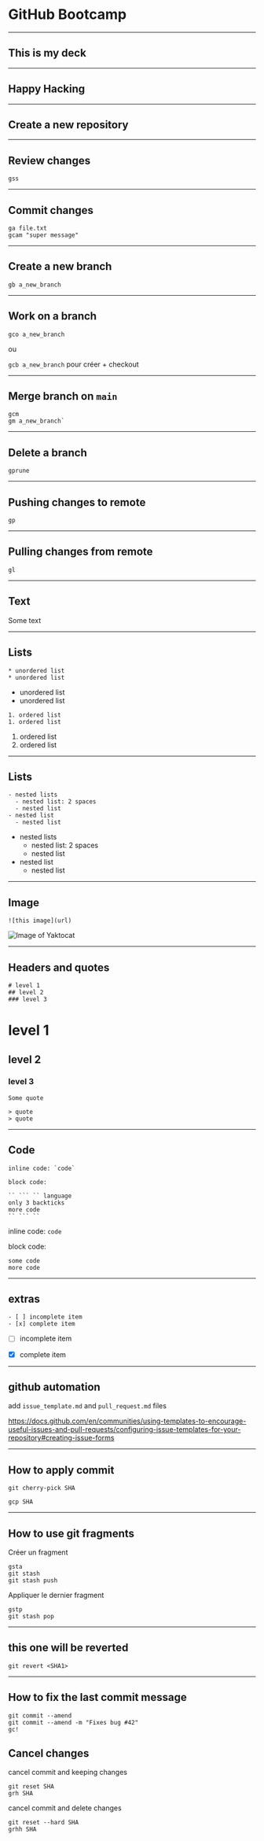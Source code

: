 <!-- deck.mdx -->


# GitHub Bootcamp

---

## This is my deck

---

## Happy Hacking


---

## Create a new repository

---

## Review changes

`gss`

---

## Commit changes


```
ga file.txt
gcam "super message"
```

--- 

## Create a new branch

`gb a_new_branch`

--- 

## Work on a branch

`gco a_new_branch`

ou

`gcb a_new_branch`
 pour créer + checkout

---

## Merge branch on `main`


```
gcm
gm a_new_branch`
```

---

## Delete a branch

`gprune`

---

## Pushing changes to remote

`gp`

---

## Pulling changes from remote

`gl`


---

## Text

Some text

---

## Lists

``` 
* unordered list
* unordered list
```

* unordered list
* unordered list

```
1. ordered list
1. ordered list
```

1. ordered list
1. ordered list


---

## Lists

```
- nested lists
  - nested list: 2 spaces
  - nested list
- nested list
  - nested list
```


- nested lists
  - nested list: 2 spaces
  - nested list
- nested list
  - nested list
  
  
---

## Image

```
![this image](url)
```

  
![Image of Yaktocat](https://octodex.github.com/images/yaktocat.png)


---

## Headers and quotes

```
# level 1
## level 2
### level 3
```

# level 1
## level 2
### level 3

```
Some quote

> quote
> quote
```


---

## Code

```
inline code: `code`

block code:

`` ``` `` language
only 3 backticks
more code
`` ``` ``

```

inline code: `code`

block code:

``` text
some code
more code
```

--- 

## extras


```
- [ ] incomplete item
- [x] complete item
```

- [ ] incomplete item
- [x] complete item


---

## github automation

add `issue_template.md` and `pull_request.md` files

https://docs.github.com/en/communities/using-templates-to-encourage-useful-issues-and-pull-requests/configuring-issue-templates-for-your-repository#creating-issue-forms

---

## How to apply commit

```
git cherry-pick SHA
```


```
gcp SHA
```

--- 

## How to use git fragments

Créer un fragment

```
gsta
git stash
git stash push
```


Appliquer le dernier fragment

```
gstp
git stash pop
```

---

## this one will be reverted

```
git revert <SHA1>
```

---

## How to fix the last commit message


```
git commit --amend
git commit --amend -m "Fixes bug #42"
gc!
```


## Cancel changes

cancel commit and keeping changes

```
git reset SHA
grh SHA

```

cancel commit and delete changes

```
git reset --hard SHA
grhh SHA

```

